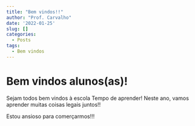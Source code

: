 ```yaml
---
title: "Bem vindos!!"
author: "Prof. Carvalho"
date: '2022-01-25'
slug: []
categories:
  - Posts
tags:
  - Bem vindos
---
```


# Bem vindos alunos(as)!

Sejam todos bem vindos à escola Tempo de aprender! Neste ano, vamos aprender muitas coisas legais juntos!!

Estou ansioso para comerçarmos!!!